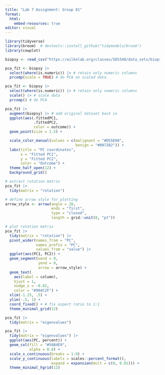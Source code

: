 ```yaml
---
title: "Lab 7 Assignment: Group 01"
format:
  html:
    embed-resources: true
editor: visual
---
```


```r
library(tidyverse)
library(broom)  # devtools::install_github("tidymodels/broom")
library(cowplot)

biopsy <- read_csv("https://wilkelab.org/classes/SDS348/data_sets/biopsy.csv")

pca_fit <- biopsy |> 
  select(where(is.numeric)) |> # retain only numeric columns
  prcomp(scale = TRUE) # do PCA on scaled data

pca_fit <- biopsy |> 
  select(where(is.numeric)) |> # retain only numeric columns
  scale() |> # scale data
  prcomp() # do PCA

pca_fit |>
  augment(biopsy) |> # add original dataset back in
  ggplot(aes(.fittedPC1, 
             .fittedPC2, 
             color = outcome)) + 
  geom_point(size = 1.5) +

  scale_color_manual(values = c(malignant = "#D55E00", 
                                benign = "#0072B2")) +
  labs(title = "PC coordinates", 
       x = "Fitted PC1", 
       y = "Fitted PC2", 
       color = "Outcome") +
  theme_half_open(12) + 
  background_grid()

# extract rotation matrix
pca_fit |>
  tidy(matrix = "rotation")

# define arrow style for plotting
arrow_style <- arrow(angle = 20, 
                     ends = "first", 
                     type = "closed", 
                     length = grid::unit(8, "pt"))

# plot rotation matrix
pca_fit |>
  tidy(matrix = "rotation") |>
  pivot_wider(names_from = "PC", 
              names_prefix = "PC", 
              values_from = "value") |>
  ggplot(aes(PC1, PC2)) +
  geom_segment(xend = 0, 
               yend = 0, 
               arrow = arrow_style) +
  geom_text(
    aes(label = column),
    hjust = 1, 
    nudge_x = -0.02, 
    color = "#904C2F") +
  xlim(-1.25, .5) + 
  ylim(-.5, 1) +
  coord_fixed() + # fix aspect ratio to 1:1
  theme_minimal_grid(12)

pca_fit |>
  tidy(matrix = "eigenvalues")

pca_fit |>
  tidy(matrix = "eigenvalues") |>
  ggplot(aes(PC, percent)) +
  geom_col(fill = "#56B4E9", 
           alpha = 0.8) +
  scale_x_continuous(breaks = 1:9) +
  scale_y_continuous(labels = scales::percent_format(), 
                     expand = expansion(mult = c(0, 0.01))) +
  theme_minimal_hgrid(12)

```
